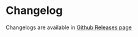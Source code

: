 
<Meta title="Changelog" />

# Changelog

Changelogs are available in [Github Releases page](https://github.com/securityscorecard/design-system/releases)
